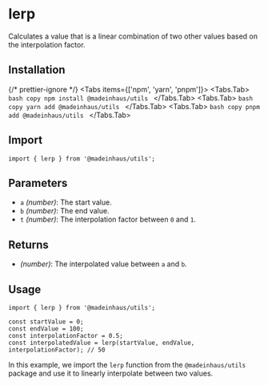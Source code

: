 # lerp

Calculates a value that is a linear combination of two other values based on the interpolation factor.

## Installation


{/* prettier-ignore */}
<Tabs items={['npm', 'yarn', 'pnpm']}>
    <Tabs.Tab>
        ```bash copy
        npm install @madeinhaus/utils
        ```
    </Tabs.Tab>
    <Tabs.Tab>
        ```bash copy
        yarn add @madeinhaus/utils
        ```
    </Tabs.Tab>
    <Tabs.Tab>
        ```bash copy
        pnpm add @madeinhaus/utils
        ```
    </Tabs.Tab>
</Tabs>

## Import

```tsx copy
import { lerp } from '@madeinhaus/utils';
```

## Parameters

- `a` _(number)_: The start value.
- `b` _(number)_: The end value.
- `t` _(number)_: The interpolation factor between `0` and `1`.

## Returns

- _(number)_: The interpolated value between `a` and `b`.

## Usage

```tsx copy showLineNumbers
import { lerp } from '@madeinhaus/utils';

const startValue = 0;
const endValue = 100;
const interpolationFactor = 0.5;
const interpolatedValue = lerp(startValue, endValue, interpolationFactor); // 50
```

In this example, we import the `lerp` function from the `@madeinhaus/utils` package and use it to linearly interpolate between two values.
